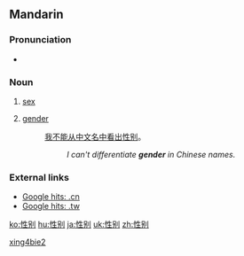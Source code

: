 ==Mandarin==
{{Hani-forms|[[性]][[别]]|[[性別]]}}

===Pronunciation===
* {{audio|Zh-xìngbié.ogg|Audio}}

===Noun===
{{cmn-noun|s|pin=xìngbié|pint=xing4bie2|tra=性別|sim=性别|rs=心05}}

# {{context|biology|lang=cmn|sort=xing4bie2}} [[sex]]
# [[gender]]
#: [[我]][[不]][[能]][[从]][[中文]][[名]][[中]][[看]][[出]][[性别]]。
#:: ''I can't differentiate '''gender''' in Chinese names.''

===External links===
*[http://www.google.cn/search?as_q=&num=10&hl=zh-CN&btnG=Google+%E6%90%9C%E7%B4%A2&as_epq=%E6%80%A7%E5%88%AB&as_oq=&as_eq=&lr=&as_ft=i&as_filetype=&as_qdr=all&as_occt=any&as_dt=i&as_sitesearch=.cn&as_rights= Google hits: .cn]
*[http://www.google.com.tw/search?as_q=&complete=1&hl=zh-TW&num=10&btnG=Google+%E6%90%9C%E5%B0%8B&as_epq=%E6%80%A7%E5%88%A5&as_oq=&as_eq=&lr=&as_ft=i&as_filetype=&as_qdr=all&as_occt=any&as_dt=i&as_sitesearch=.tw&as_rights=&safe=images Google hits: .tw]

[[Category:cmn:Intermediate Mandarin in simplified script|xing4bie2]]

[[ko:性别]]
[[hu:性别]]
[[ja:性别]]
[[uk:性别]]
[[zh:性别]]